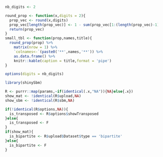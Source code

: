 ```r
nb_digits <- 2

round_prop <- function(x,digits = 2){
  prop_vec <- round(x,digits)
  prop_vec[length(prop_vec)] <- 1 - sum(prop_vec[1:(length(prop_vec)-1)])
  return(prop_vec)
}
small_tbl <- function(prop,names,title){
  round_prop(prop) %>% 
    matrix(nrow = 1) %>% 
    `colnames<-`(paste0('**',names,'**')) %>% 
    as.data.frame() %>% 
    knitr::kable(caption = title,format = 'pipe')
}
```



```r
options(digits = nb_digits)

library(shinySbm)

R <- purrr::map(params,~if(identical(.x,"NA")){NA}else{.x})
show_mat <- !identical(R$upload,NA)
show_sbm <- !identical(R$sbm,NA)

if(!identical(R$options,NA)){
  is_transposed <- R$options$showTransposed
}else{
  is_transposed <- F
}
if(show_mat){
  is_bipartite <- R$upload$Dataset$type == 'bipartite'
}else{
  is_bipartite <- F
}
```
